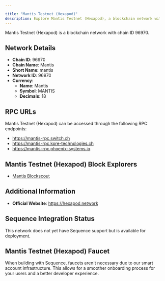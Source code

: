 ```yaml
---

title: "Mantis Testnet (Hexapod)"
description: Explore Mantis Testnet (Hexapod), a blockchain network with chain ID 96970. Learn about its native currency, Mantis, and how to interact with the network.
---
```




Mantis Testnet (Hexapod) is a blockchain network with chain ID 96970.

## Network Details

- **Chain ID**: 96970
- **Chain Name**: Mantis
- **Short Name**: mantis
- **Network ID**: 96970
- **Currency**: 
  - **Name**: Mantis
  - **Symbol**: MANTIS
  - **Decimals**: 18

## RPC URLs

Mantis Testnet (Hexapod) can be accessed through the following RPC endpoints:

- https://mantis-rpc.switch.ch
- https://mantis-rpc.kore-technologies.ch
- https://mantis-rpc.phoenix-systems.io

## Mantis Testnet (Hexapod) Block Explorers

- [Mantis Blockscout](https://blockscout.mantis.hexapod.network)

## Additional Information

- **Official Website**: https://hexapod.network

## Sequence Integration Status

This network does not yet have Sequence support but is available for deployment.

## Mantis Testnet (Hexapod) Faucet

When building with Sequence, faucets aren't necessary due to our smart account infrastructure. This allows for a smoother onboarding process for your users and a better developer experience.

